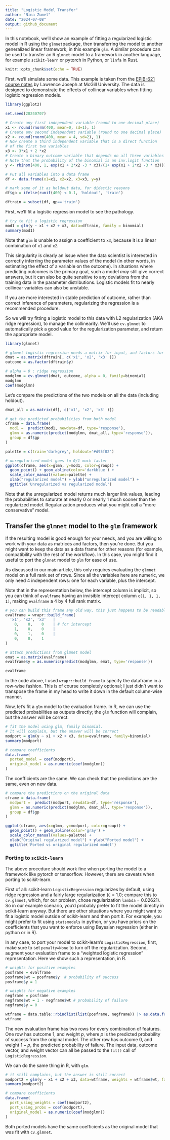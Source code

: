 ```yaml
---
title: "Logistic Model Transfer"
author: "Nina Zumel"
date: "2024-07-08"
output: github_document
---
```


In this notebook, we'll show an example of fitting a regularized logistic model in R using the `glmnet`package, then transferring the model to another generalized linear framework, in this example `glm`. A similar procedure can be used to transfer an R `glmnet` model to a framework in another language, for example `scikit-learn` or pytorch in Python, or `linfa` in Rust.


```r
knitr::opts_chunk$set(echo = TRUE)
```

First, we'll simulate some data. This example is taken from the [EPIB-621 course notes](http://www.medicine.mcgill.ca/epidemiology/Joseph/courses/EPIB-621/logconfound.pdf) by Lawrence Joseph at McGill University.
The data is designed to demonstrate the effects of collinear variables when fitting logistic regression models.

```r
library(ggplot2)

set.seed(20240707)

# Create any first independent variable (round to one decimal place)
x1 <- round(rnorm(400, mean=0, sd=1), 1)
# Create any second independent variable (round to one decimal place)
x2 <- round(rnorm(400, mean = 4, sd=2), 1)
# Now create a third independent variable that is a direct function
# of the first two variables
x3 <- 3*x1 + 2 *x2
# Create a binary outcome variable that depends on all three variables
# Note that the probability of the binomial is an inv.logit function
y <- rbinom(400, 1, exp(x1 + 2*x2 -3 * x3)/(1+ exp(x1 + 2*x2 -3 * x3)))

# Put all variables into a data frame
df <- data.frame(x1=x1, x2=x2, x3=x3, y=y)

# mark some of it as holdout data, for didactic reasons
df$gp = ifelse(runif(400) < 0.1, 'holdout', 'train')

dftrain = subset(df, gp=='train')

```

First, we'll fit a logistic regression model to see the pathology.

```r

# try to fit a logistic regression
mod1 = glm(y ~ x1 + x2 + x3, data=dftrain, family = binomial)
summary(mod1)

```

Note that `glm` is unable to assign a coefficient to `x3`, because it is a linear combination of `x1` and `x2`. 

This singularity is clearly an issue when the data scientist is interested in correctly inferring the parameter values of the model (in other words, in estimating the effect of a variable on the outcome). In situations where predicting outcomes is the primary goal, such a model *may* still give correct answers, but it can also be quite sensitive to any deviations from the training data in the parameter distributions. Logistic models fit to nearly collinear variables can also be unstable.

If you are more interested in stable prediction of outcome, rather than correct inference
of parameters, regularizing the regression is a recommended procedure. 

So we will try fitting a logistic model to this data with L2 regularization (AKA ridge regression), to manage the collinearity. We'll use `cv.glmnet` to automatically pick a good value for the regularization parameter, and return the appropriate model.

```r
library(glmnet)

# glmnet logistic regression needs a matrix for input, and factors for output
dmat = as.matrix(dftrain[, c('x1', 'x2', 'x3' )])
outcome = as.factor(dftrain$y)

# alpha = 0 : ridge regression
modglmn = cv.glmnet(dmat, outcome, alpha = 0, family=binomial)
modglmn
coef(modglmn)

```

Let's compare the predictions of the two models on all the data (including holdout).

```r
dmat_all = as.matrix(df[, c('x1', 'x2', 'x3' )])

# get the predicted probabilities from both model
cframe = data.frame(
  mod1 =  predict(mod1, newdata=df, type='response'),
  glmn = as.numeric(predict(modglmn, dmat_all, type='response')),
  group = df$gp
)

palette = c(train='darkgrey', holdout='#d95f02')

# unregularized model goes to 0/1 much faster
ggplot(cframe, aes(x=glmn, y=mod1, color=group)) + 
  geom_point() + geom_abline(color='darkblue') + 
  scale_color_manual(values=palette) + 
  xlab("regularized model") + ylab("unregularized model") + 
  ggtitle('Unregularized vs regularized model')

```

Note that the unregularized model returns much larger link values, leading the probabilities to saturate at nearly 0 or nearly 1 much sooner than the regularized model. Regularization produces what you might call a "more conservative" model. 

## Transfer the `glmnet` model to the `glm` framework

If the resulting model is good enough for your needs, and you are willing to work with your data as matrices and factors, then you're done. But you might want to keep the data as a data frame for other reasons (for example, compatibility with the rest of the workflow). In this case, you might find it useful to port the `glmnet` model to `glm` for ease of use.

As discussed in our main article, this only requires evaluating the `glmnet` model on a full rank set of rows. Since all the variables here are numeric, we only need 4 independent rows: one for each variable, plus the intercept. 

Note that in the representation below, the intercept column is implicit, so you can think of `evalframe` having an invisible intercept column `c(1, 1, 1, 1)`, making `evalframe` a 4 by 4 full rank matrix.

```r

# you can build this frame any old way, this just happens to be readable
evalframe = wrapr::build_frame(
  'x1', 'x2', 'x3'   |
    0,    0,    0    | # for intercept
    1,    0,    0    |
    0,    1,    0    |
    0,    0,    1
)

# attach predictions from glmnet model
emat = as.matrix(evalframe)
evalframe$y = as.numeric(predict(modglmn, emat, type='response'))

evalframe

```

In the code above, I used `wrapr::build_frame` to specify the dataframe in a row-wise fashion. This is of course completely optional; I just didn't want to transpose the frame in my head to write it down in the default column-wise manner.

Now, let's fit a `glm` model to the evaluation frame. In R, we can use the predicted probabilities as outputs directly; the `glm` function will complain, but the answer will be correct.

```r
# fit the model using glm, family binomial. 
# It will complain, but the answer will be correct
modport = glm(y ~ x1 + x2 + x3, data=evalframe, family=binomial)
summary(modport)

# compare coefficients
data.frame(
  ported_model = coef(modport),
  original_model = as.numeric(coef(modglmn))
)
```

The coefficients are the same. We can check that the predictions are the same, even on new data.

```r
# compare the predictions on the original data
cframe = data.frame(
  modport =  predict(modport, newdata=df, type='response'),
  glmn = as.numeric(predict(modglmn, dmat_all, type='response')),
  group = df$gp
)

ggplot(cframe, aes(x=glmn, y=modport, color=group)) + 
  geom_point() + geom_abline(color='gray') + 
  scale_color_manual(values=palette) + 
  xlab("Original regularized model") + ylab("Ported model") + 
  ggtitle('Ported vs original regularized model')

```

### Porting to `scikit-learn`

The above procedure should work fine when porting the model to a framework like pytorch or tensorflow. However, there are caveats when porting to scikit-learn. 

First of all: scikit-learn `LogisticRegression` regularizes by default, using ridge regression and a fairly large regularization (`C` = 1.0; compare this to `cv.glmnet`, which, for our problem, chose regularization `lambda` = 0.02621). So in our example scenario, you'd probably prefer to fit the model directly in scikit-learn anyway. But there are other situations where you might want to fit a logistic model outside of scikit-learn and then port it. For example, you might prefer to fit using `statsmodels` in python, or you have priors on the coefficients that you want to enforce using Bayesian regression (either in python or in R).

In any case, to port your model to scikit-learn's `LogisticRegression`, first, make sure to set `penalty=None` to turn off the regularization. Second, augment your evaluation frame to a "weighted logistic regression" representation. Here we show such a representation, in R.

```r
# weights for positive examples
posframe = evalframe
posframe$wt = posframe$y  # probability of success
posframe$y = 1

# weights for negative examples
negframe = posframe
negframe$wt = 1 - negframe$wt # probability of failure
negframe$y = 0

wtframe = data.table::rbindlist(list(posframe, negframe)) |> as.data.frame()
wtframe

```

The new evaluation frame has two rows for every combination of features. One row has outcome 1, and weight $p$, where $p$ is the predicted probability of success from the original model. The other row has outcome 0, and weight $1-p$, the predicted probability of failure. The input data, outcome vector, and weight vector can all be passed to the `fit()` call of `LogisticRegression`.

We can do the same thing in R, with `glm`.

```r
# it still complains, but the answer is still correct
modport2 = glm(y ~ x1 + x2 + x3, data=wtframe, weights = wtframe$wt, family=binomial)
summary(modport2)

# compare coefficients
data.frame(
  port_using_weights = coef(modport2),
  port_using_probs = coef(modport),
  original_model = as.numeric(coef(modglmn))
)
```

Both ported models have the same coefficients as the original model that was fit with `cv.glmnet`.

